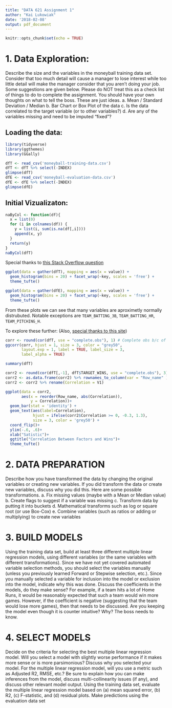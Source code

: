 ```yaml
---
title: "DATA 621 Assignment 1"
author: "Kai Lukowiak"
date: '2018-02-08'
output: pdf_document
---
```


```r
knitr::opts_chunk$set(echo = TRUE)
```

# 1. Data Exploration:
Describe the size and the variables in the moneyball training data set. Consider that too much detail will cause a manager to lose interest while too little detail will make the manager consider that you aren’t doing your job. Some suggestions are given below. Please do NOT treat this as a check list of things to do to complete the assignment. You should have your own thoughts on what to tell the boss. These are just ideas.
a. Mean / Standard Deviation / Median
b. Bar Chart or Box Plot of the data
c. Is the data correlated to the target variable (or to other variables?)
d. Are any of the variables missing and need to be imputed “fixed”?

## Loading the data:

```r
library(tidyverse)
library(ggthemes)
library(GGally)
```

```r
dfT <- read_csv('moneyball-training-data.csv')
dfT <- dfT %>% select(-INDEX)
glimpse(dfT)
dfE <- read_csv('moneyball-evaluation-data.csv')
dfE <- dfE %>% select(-INDEX)
glimpse(dfE)
```


## Initial Vizualizaton:

```r
naByCol <- function(df){
  x = list(0)
  for (i in colnames(df)) {
    y = list(i, sum(is.na(df[,i])))
    append(x, y)
  }
  return(y)
}
naByCol(dfT)
```


Special thanks to [this Stack Overflow question](https://stackoverflow.com/questions/13035834/plot-every-column-in-a-data-frame-as-a-histogram-on-one-page-using-ggplot)

```r
ggplot(data = gather(dfT), mapping = aes(x = value)) + 
  geom_histogram(bins = 20) + facet_wrap(~key, scales = 'free') +
  theme_tufte()

```

```r
ggplot(data = gather(dfE), mapping = aes(x = value)) + 
  geom_histogram(bins = 20) + facet_wrap(~key, scales = 'free') +
  theme_tufte()
```

From these plots we can see that many variables are aproximetly normally distrubuted. Notable exceptions are `TEAM_BATTING_3B`, `TEAM_BATTING_HR`, `TEAM_PITCHING_H`.

To explore these further:
(Also, [special thanks to this site](https://briatte.github.io/ggcorr/#controlling-the-coefficient-labels))

```r
corr <- round(cor(dfT, use = "complete.obs"), 1) # Complete obs b/c of all NAs
ggcorr(corr, hjust = 1, size = 3, color = "grey50", 
       layout.exp = 1, label = TRUE, label_size = 3, 
       label_alpha = TRUE)
```


```r
summary(dfT)
```

```r
corr2 <- round(cor(dfT[,-1], dfT$TARGET_WINS, use = "complete.obs"), 3) # For target:
corr2 <- as.data.frame(corr2) %>% rownames_to_column(var = "Row_name" )%>% as_tibble()
corr2 <- corr2 %>% rename(Correlation = V1)
```

```r
ggplot(data = corr2, 
       aes(x = reorder(Row_name, abs(Correlation)), 
           y = Correlation))+
  geom_bar(stat = 'identity') +
  geom_text(aes(label=Correlation), 
            hjust = ifelse(corr2$Correlation >= 0, -0.3, 1.3), 
            size = 3, color = 'grey50') +
  coord_flip()+
  ylim(-.6, .6)+
  xlab("Satistic")+
  ggtitle("Correlation Between Factors and Wins")+
  theme_tufte()
```


# 2. DATA PREPARATION
Describe how you have transformed the data by changing the original variables or creating new variables. If you did transform the data or create new variables, discuss why you did this. Here are some possible transformations.
a. Fix missing values (maybe with a Mean or Median value)
b. Create flags to suggest if a variable was missing
c. Transform data by putting it into buckets
d. Mathematical transforms such as log or square root (or use Box-Cox)
e. Combine variables (such as ratios or adding or multiplying) to create new variables

# 3. BUILD MODELS 
Using the training data set, build at least three different multiple linear regression models, using different variables (or the same variables with different transformations). Since we have not yet covered automated variable selection methods, you should select the variables manually (unless you previously learned Forward or Stepwise selection, etc.). Since you manually selected a variable for inclusion into the model or exclusion into the model, indicate why this was done.
Discuss the coefficients in the models, do they make sense? For example, if a team hits a lot of Home Runs, it would be reasonably expected that such a team would win more games. However, if the coefficient is negative (suggesting that the team would lose more games), then that needs to be discussed. Are you keeping the model even though it is counter intuitive? Why? The boss needs to know.

# 4. SELECT MODELS
Decide on the criteria for selecting the best multiple linear regression model. Will you select a model with slightly worse performance if it makes more sense or is more parsimonious? Discuss why you selected your model.
For the multiple linear regression model, will you use a metric such as Adjusted R2, RMSE, etc.? Be sure to explain how you can make inferences from the model, discuss multi-collinearity issues (if any), and discuss other relevant model output. Using the training data set, evaluate the multiple linear regression model based on (a) mean squared error, (b) R2, (c) F-statistic, and (d) residual plots. Make predictions using the evaluation data set